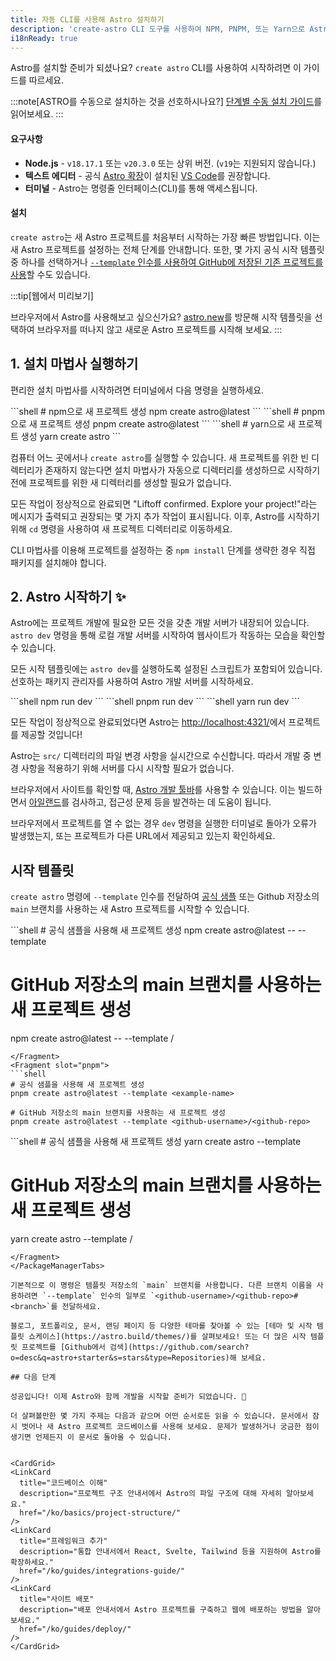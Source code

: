 ```yaml
---
title: 자동 CLI를 사용해 Astro 설치하기
description: 'create-astro CLI 도구를 사용하여 NPM, PNPM, 또는 Yarn으로 Astro 설치하기'
i18nReady: true
---
```



Astro를 설치할 준비가 되셨나요? `create astro` CLI를 사용하여 시작하려면 이 가이드를 따르세요.

:::note[ASTRO를 수동으로 설치하는 것을 선호하시나요?]
[단계별 수동 설치 가이드](/ko/install-and-setup/#manual-setup/)를 읽어보세요.
:::

#### 요구사항

- **Node.js** - `v18.17.1` 또는 `v20.3.0` 또는 상위 버전. (`v19`는 지원되지 않습니다.)
- **텍스트 에디터** - 공식 [Astro 확장](https://marketplace.visualstudio.com/items?itemName=astro-build.astro-vscode)이 설치된 [VS Code](https://code.visualstudio.com/)를 권장합니다.
- **터미널** - Astro는 명령줄 인터페이스(CLI)를 통해 액세스됩니다.

#### 설치

`create astro`는 새 Astro 프로젝트를 처음부터 시작하는 가장 빠른 방법입니다. 이는 새 Astro 프로젝트를 설정하는 전체 단계를 안내합니다. 또한, 몇 가지 공식 시작 템플릿 중 하나를 선택하거나 [`--template` 인수를 사용하여 GitHub에 저장된 기존 프로젝트를 사용](#시작-템플릿)할 수도 있습니다.

:::tip[웹에서 미리보기]

브라우저에서 Astro를 사용해보고 싶으신가요? [astro.new](https://astro.new/)를 방문해 시작 템플릿을 선택하여 브라우저를 떠나지 않고 새로운 Astro 프로젝트를 시작해 보세요.
:::

## 1. 설치 마법사 실행하기

편리한 설치 마법사를 시작하려면 터미널에서 다음 명령을 실행하세요.

<PackageManagerTabs>
  <Fragment slot="npm">
  ```shell
  # npm으로 새 프로젝트 생성
  npm create astro@latest
  ```
  </Fragment>
  <Fragment slot="pnpm">
  ```shell
  # pnpm으로 새 프로젝트 생성
  pnpm create astro@latest
  ```
  </Fragment>
  <Fragment slot="yarn">
  ```shell
  # yarn으로 새 프로젝트 생성
  yarn create astro
  ```
  </Fragment>
</PackageManagerTabs>

컴퓨터 어느 곳에서나 `create astro`를 실행할 수 있습니다. 새 프로젝트를 위한 빈 디렉터리가 존재하지 않는다면 설치 마법사가 자동으로 디렉터리를 생성하므로 시작하기 전에 프로젝트를 위한 새 디렉터리를 생성할 필요가 없습니다. 

모든 작업이 정상적으로 완료되면 "Liftoff confirmed. Explore your project!"라는 메시지가 출력되고 권장되는 몇 가지 추가 작업이 표시됩니다. 이후, Astro를 시작하기 위해 `cd` 명령을 사용하여 새 프로젝트 디렉터리로 이동하세요.

CLI 마법사를 이용해 프로젝트를 설정하는 중 `npm install` 단계를 생략한 경우 직접 패키지를 설치해야 합니다.

## 2. Astro 시작하기 ✨

Astro에는 프로젝트 개발에 필요한 모든 것을 갖춘 개발 서버가 내장되어 있습니다. `astro dev` 명령을 통해 로컬 개발 서버를 시작하여 웹사이트가 작동하는 모습을 확인할 수 있습니다.

모든 시작 템플릿에는 `astro dev`를 실행하도록 설정된 스크립트가 포함되어 있습니다. 선호하는 패키지 관리자를 사용하여 Astro 개발 서버를 시작하세요.

<PackageManagerTabs>
  <Fragment slot="npm">
  ```shell
  npm run dev
  ```
  </Fragment>
  <Fragment slot="pnpm">
  ```shell
  pnpm run dev
  ```
  </Fragment>
  <Fragment slot="yarn">
  ```shell
  yarn run dev
  ```
  </Fragment>
</PackageManagerTabs>

모든 작업이 정상적으로 완료되었다면 Astro는 [http://localhost:4321/](http://localhost:4321/)에서 프로젝트를 제공할 것입니다!

Astro는 `src/` 디렉터리의 파일 변경 사항을 실시간으로 수신합니다. 따라서 개발 중 변경 사항을 적용하기 위해 서버를 다시 시작할 필요가 없습니다.

브라우저에서 사이트를 확인할 때, [Astro 개발 툴바](/ko/guides/dev-toolbar/)를 사용할 수 있습니다. 이는 빌드하면서 [아일랜드](/ko/concepts/islands/)를 검사하고, 접근성 문제 등을 발견하는 데 도움이 됩니다.

브라우저에서 프로젝트를 열 수 없는 경우 `dev` 명령을 실행한 터미널로 돌아가 오류가 발생했는지, 또는 프로젝트가 다른 URL에서 제공되고 있는지 확인하세요.

## 시작 템플릿

`create astro` 명령에 `--template` 인수를 전달하여 [공식 샘플](https://github.com/withastro/astro/tree/main/examples) 또는 Github 저장소의 `main` 브랜치를 사용하는 새 Astro 프로젝트를 시작할 수 있습니다.

<PackageManagerTabs>
  <Fragment slot="npm">
  ```shell
  # 공식 샘플을 사용해 새 프로젝트 생성
  npm create astro@latest -- --template <example-name>

  # GitHub 저장소의 main 브랜치를 사용하는 새 프로젝트 생성
  npm create astro@latest -- --template <github-username>/<github-repo>
  ```
  </Fragment>
  <Fragment slot="pnpm">
  ```shell
  # 공식 샘플을 사용해 새 프로젝트 생성
  pnpm create astro@latest --template <example-name>

  # GitHub 저장소의 main 브랜치를 사용하는 새 프로젝트 생성
  pnpm create astro@latest --template <github-username>/<github-repo>
  ```
  </Fragment>
  <Fragment slot="yarn">
  ```shell
  # 공식 샘플을 사용해 새 프로젝트 생성
  yarn create astro --template <example-name>
  
  # GitHub 저장소의 main 브랜치를 사용하는 새 프로젝트 생성
  yarn create astro --template <github-username>/<github-repo>
  ```
  </Fragment>
</PackageManagerTabs>

기본적으로 이 명령은 템플릿 저장소의 `main` 브랜치를 사용합니다. 다른 브랜치 이름을 사용하려면 `--template` 인수의 일부로 `<github-username>/<github-repo>#<branch>`를 전달하세요.

블로그, 포트폴리오, 문서, 랜딩 페이지 등 다양한 테마를 찾아볼 수 있는 [테마 및 시작 템플릿 쇼케이스](https://astro.build/themes/)를 살펴보세요! 또는 더 많은 시작 템플릿 프로젝트를 [Github에서 검색](https://github.com/search?o=desc&q=astro+starter&s=stars&type=Repositories)해 보세요.

## 다음 단계

성공입니다! 이제 Astro와 함께 개발을 시작할 준비가 되었습니다. 🥳

더 살펴볼만한 몇 가지 주제는 다음과 같으며 어떤 순서로든 읽을 수 있습니다. 문서에서 잠시 벗어나 새 Astro 프로젝트 코드베이스를 사용해 보세요. 문제가 발생하거나 궁금한 점이 생기면 언제든지 이 문서로 돌아올 수 있습니다.


<CardGrid>
  <LinkCard
    title="코드베이스 이해"
    description="프로젝트 구조 안내서에서 Astro의 파일 구조에 대해 자세히 알아보세요."
    href="/ko/basics/project-structure/"
  />
  <LinkCard
    title="프레임워크 추가"
    description="통합 안내서에서 React, Svelte, Tailwind 등을 지원하여 Astro를 확장하세요."
    href="/ko/guides/integrations-guide/"
  />
  <LinkCard
    title="사이트 배포"
    description="배포 안내서에서 Astro 프로젝트를 구축하고 웹에 배포하는 방법을 알아보세요."
    href="/ko/guides/deploy/"
  />
</CardGrid>
